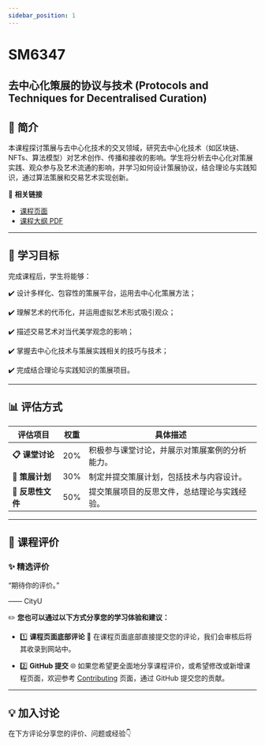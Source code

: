 ```yaml
---
sidebar_position: 1
---
```


# SM6347
## 去中心化策展的协议与技术 (Protocols and Techniques for Decentralised Curation)

## **📘 简介**
本课程探讨策展与去中心化技术的交叉领域，研究去中心化技术（如区块链、NFTs、算法模型）对艺术创作、传播和接收的影响。学生将分析去中心化对策展实践、观众参与及艺术流通的影响，并学习如何设计策展协议，结合理论与实践知识，通过算法策展和交易艺术实现创新。

🔗 **相关链接**
- [课程页面](https://www.cityu.edu.hk/catalogue/pg/202425/course/SM6347.htm)
- [课程大纲 PDF](https://www.cityu.edu.hk/catalogue/pg/202425/course/SM6347.pdf)

---

## **🎯 学习目标**

完成课程后，学生将能够：

✔️ 设计多样化、包容性的策展平台，运用去中心化策展方法；

✔️ 理解艺术的代币化，并运用虚拟艺术形式吸引观众；

✔️ 描述交易艺术对当代美学观念的影响；

✔️ 掌握去中心化技术与策展实践相关的技巧与技术；

✔️ 完成结合理论与实践知识的策展项目。

---

## **📊 评估方式**

| **评估项目**                | **权重** | **具体描述**                                                                                       |
|----------------------------|---------|---------------------------------------------------------------------------------------------------|
| **📋 课堂讨论**             | 20%     | 积极参与课堂讨论，并展示对策展案例的分析能力。                                                        |
| **📂 策展计划**             | 30%     | 制定并提交策展计划，包括技术与内容设计。                                                             |
| **📂 反思性文件**           | 50%     | 提交策展项目的反思文件，总结理论与实践经验。                                                         |

---

## **💬 课程评价**

### ✨ **精选评价**
<div className={commentStyles.commentBox}>
    <p className={commentStyles.commentText}>
        “期待你的评价。”
    </p>
    <p className={commentStyles.commentAuthor}>—— CityU</p>
</div>

✏️ **您也可以通过以下方式分享您的学习体验和建议：**

- 1️⃣ **课程页面底部评论**
💬 在课程页面底部直接提交您的评论，我们会审核后将其收录到网站中。

- 2️⃣ **GitHub 提交**
🌐 如果您希望更全面地分享课程评价，或希望修改或新增课程页面，欢迎参考 [Contributing](https://penjc.github.io/CityU/contributing) 页面，通过 GitHub 提交您的贡献。

---

## **💡 加入讨论**

在下方评论分享您的评价、问题或经验👇
<Utterances />